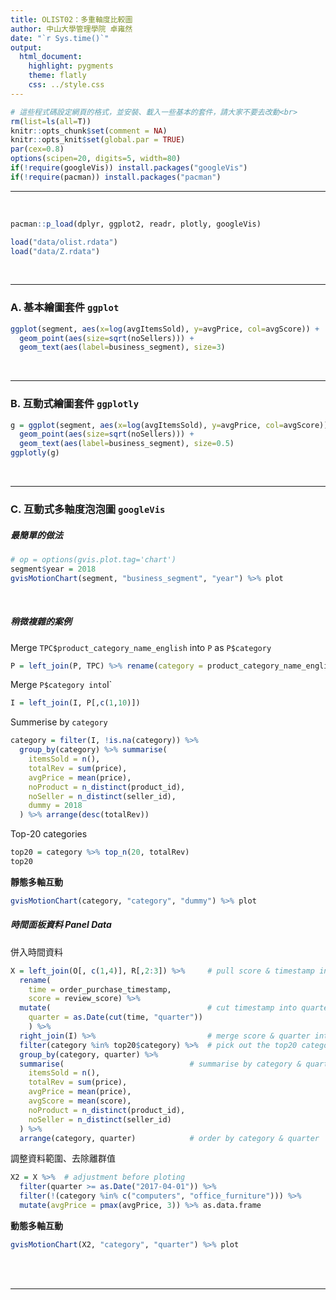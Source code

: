 ```yaml
---
title: OLIST02：多重軸度比較圖
author: 中山大學管理學院 卓雍然
date: "`r Sys.time()`"
output: 
  html_document:
    highlight: pygments
    theme: flatly
    css: ../style.css
---
```


```r
# 這些程式碼設定網頁的格式，並安裝、載入一些基本的套件，請大家不要去改動<br>
rm(list=ls(all=T))
knitr::opts_chunk$set(comment = NA)
knitr::opts_knit$set(global.par = TRUE)
par(cex=0.8)
options(scipen=20, digits=5, width=80)
if(!require(googleVis)) install.packages("googleVis")
if(!require(pacman)) install.packages("pacman")
```
<hr>

<br>
```r
pacman::p_load(dplyr, ggplot2, readr, plotly, googleVis)
```

```r
load("data/olist.rdata")
load("data/Z.rdata")
```
<br><hr>

### A. 基本繪圖套件 `ggplot`
```r
ggplot(segment, aes(x=log(avgItemsSold), y=avgPrice, col=avgScore)) +
  geom_point(aes(size=sqrt(noSellers))) +
  geom_text(aes(label=business_segment), size=3)
```
<br><hr>

### B. 互動式繪圖套件 `ggplotly`
```r
g = ggplot(segment, aes(x=log(avgItemsSold), y=avgPrice, col=avgScore)) +
  geom_point(aes(size=sqrt(noSellers))) +
  geom_text(aes(label=business_segment), size=0.5)
ggplotly(g)
```
<br><hr>

### C. 互動式多軸度泡泡圖 `googleVis`

##### 最簡單的做法
```r
# op = options(gvis.plot.tag='chart')
segment$year = 2018
gvisMotionChart(segment, "business_segment", "year") %>% plot
```
<br>

##### 稍微複雜的案例
Merge `TPC$product_category_name_english` into `P` as `P$category`
```r
P = left_join(P, TPC) %>% rename(category = product_category_name_english)
```

Merge `P$category into `I`
```r
I = left_join(I, P[,c(1,10)])
```

Summerise by `category`
```r
category = filter(I, !is.na(category)) %>% 
  group_by(category) %>% summarise(
    itemsSold = n(),
    totalRev = sum(price),
    avgPrice = mean(price),
    noProduct = n_distinct(product_id),
    noSeller = n_distinct(seller_id),
    dummy = 2018
  ) %>% arrange(desc(totalRev))
```

Top-20 categories
```r
top20 = category %>% top_n(20, totalRev)
top20
```

**靜態多軸互動**
```r
gvisMotionChart(category, "category", "dummy") %>% plot
```

##### 時間面板資料 Panel Data
併入時間資料
```r
X = left_join(O[, c(1,4)], R[,2:3]) %>%     # pull score & timestamp into 'O'
  rename(
    time = order_purchase_timestamp, 
    score = review_score) %>% 
  mutate(                                   # cut timestamp into quarter    
    quarter = as.Date(cut(time, "quarter"))
    ) %>%  
  right_join(I) %>%                         # merge score & quarter into 'I'
  filter(category %in% top20$category) %>%  # pick out the top20 categories
  group_by(category, quarter) %>% 
  summarise(                            # summarise by category & quarter
    itemsSold = n(),                     
    totalRev = sum(price),
    avgPrice = mean(price),
    avgScore = mean(score),
    noProduct = n_distinct(product_id),
    noSeller = n_distinct(seller_id)
  ) %>% 
  arrange(category, quarter)            # order by category & quarter
```

調整資料範圍、去除離群值
```r
X2 = X %>%  # adjustment before ploting
  filter(quarter >= as.Date("2017-04-01")) %>% 
  filter(!(category %in% c("computers", "office_furniture"))) %>% 
  mutate(avgPrice = pmax(avgPrice, 3)) %>% as.data.frame
```

**動態多軸互動**
```r
gvisMotionChart(X2, "category", "quarter") %>% plot
```

<br><br><hr>
